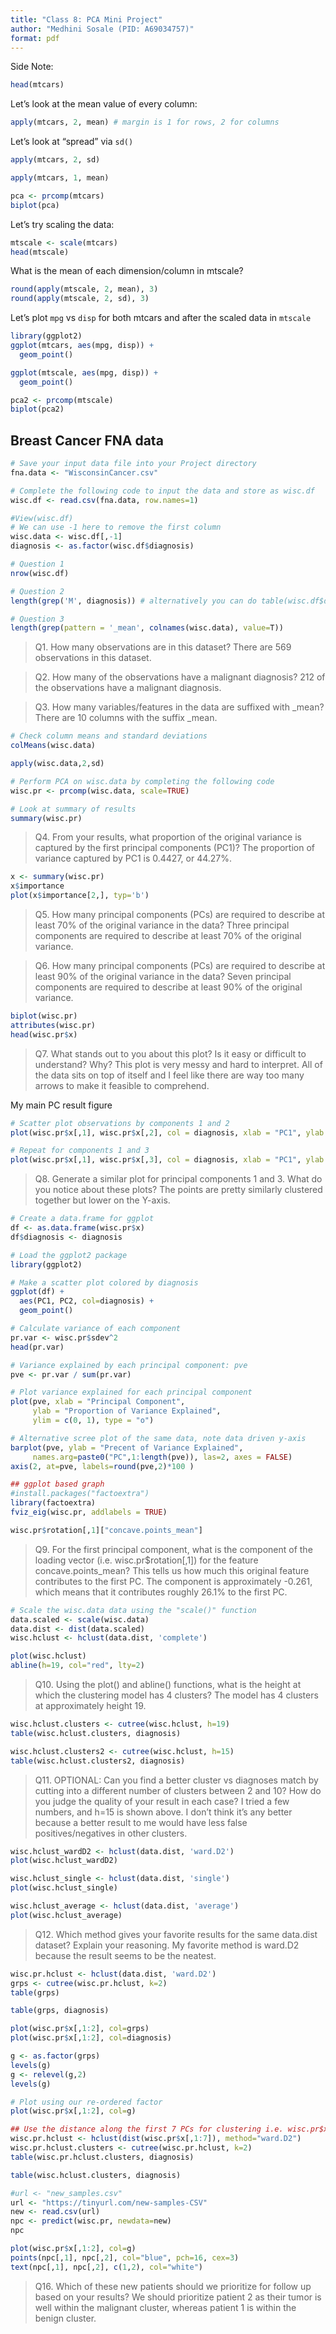 ```yaml
---
title: "Class 8: PCA Mini Project"
author: "Medhini Sosale (PID: A69034757)"
format: pdf
---
```


Side Note:

```r
head(mtcars)
```
Let's look at the mean value of every column:

```r
apply(mtcars, 2, mean) # margin is 1 for rows, 2 for columns
```

Let's look at "spread" via `sd()`

```r
apply(mtcars, 2, sd)
```

```r
apply(mtcars, 1, mean)
```

```r
pca <- prcomp(mtcars)
biplot(pca)
```

Let's try scaling the data:

```r
mtscale <- scale(mtcars)
head(mtscale)
```

What is the mean of each dimension/column in mtscale?

```r
round(apply(mtscale, 2, mean), 3)
round(apply(mtscale, 2, sd), 3)
```

Let's plot `mpg` vs `disp` for both mtcars and after the scaled data in `mtscale`

```r
library(ggplot2)
ggplot(mtcars, aes(mpg, disp)) +
  geom_point()
```

```r
ggplot(mtscale, aes(mpg, disp)) +
  geom_point()
```

```r
pca2 <- prcomp(mtscale)
biplot(pca2)
```

## Breast Cancer FNA data

```r
# Save your input data file into your Project directory
fna.data <- "WisconsinCancer.csv"

# Complete the following code to input the data and store as wisc.df
wisc.df <- read.csv(fna.data, row.names=1)
```

```r
#View(wisc.df)
# We can use -1 here to remove the first column
wisc.data <- wisc.df[,-1]
diagnosis <- as.factor(wisc.df$diagnosis)
```

```r
# Question 1
nrow(wisc.df)

# Question 2
length(grep('M', diagnosis)) # alternatively you can do table(wisc.df$diagnosis)

# Question 3
length(grep(pattern = '_mean', colnames(wisc.data), value=T))
```

> Q1. How many observations are in this dataset?
There are 569 observations in this dataset.

> Q2. How many of the observations have a malignant diagnosis?
212 of the observations have a malignant diagnosis.

> Q3. How many variables/features in the data are suffixed with _mean?
There are 10 columns with the suffix _mean.

```r
# Check column means and standard deviations
colMeans(wisc.data)

apply(wisc.data,2,sd)

# Perform PCA on wisc.data by completing the following code
wisc.pr <- prcomp(wisc.data, scale=TRUE)

# Look at summary of results
summary(wisc.pr)
```
> Q4. From your results, what proportion of the original variance is captured by the first principal components (PC1)?
The proportion of variance captured by PC1 is 0.4427, or 44.27%.

```r
x <- summary(wisc.pr)
x$importance
plot(x$importance[2,], typ='b')
```


> Q5. How many principal components (PCs) are required to describe at least 70% of the original variance in the data?
Three principal components are required to describe at least 70% of the original variance.

> Q6. How many principal components (PCs) are required to describe at least 90% of the original variance in the data?
Seven principal components are required to describe at least 90% of the original variance.

```r
biplot(wisc.pr)
attributes(wisc.pr)
head(wisc.pr$x)
```
> Q7. What stands out to you about this plot? Is it easy or difficult to understand? Why?
This plot is very messy and hard to interpret. All of the data sits on top of itself and I feel like there are way too many arrows to make it feasible to comprehend.

My main PC result figure
```r
# Scatter plot observations by components 1 and 2
plot(wisc.pr$x[,1], wisc.pr$x[,2], col = diagnosis, xlab = "PC1", ylab = "PC2")
```

```r
# Repeat for components 1 and 3
plot(wisc.pr$x[,1], wisc.pr$x[,3], col = diagnosis, xlab = "PC1", ylab = "PC3")
```
> Q8. Generate a similar plot for principal components 1 and 3. What do you notice about these plots?
The points are pretty similarly clustered together but lower on the Y-axis.

```r
# Create a data.frame for ggplot
df <- as.data.frame(wisc.pr$x)
df$diagnosis <- diagnosis

# Load the ggplot2 package
library(ggplot2)

# Make a scatter plot colored by diagnosis
ggplot(df) + 
  aes(PC1, PC2, col=diagnosis) + 
  geom_point()
```

```r
# Calculate variance of each component
pr.var <- wisc.pr$sdev^2
head(pr.var)
```

```r
# Variance explained by each principal component: pve
pve <- pr.var / sum(pr.var)

# Plot variance explained for each principal component
plot(pve, xlab = "Principal Component", 
     ylab = "Proportion of Variance Explained", 
     ylim = c(0, 1), type = "o")
```

```r
# Alternative scree plot of the same data, note data driven y-axis
barplot(pve, ylab = "Precent of Variance Explained",
     names.arg=paste0("PC",1:length(pve)), las=2, axes = FALSE)
axis(2, at=pve, labels=round(pve,2)*100 )
```

```r
## ggplot based graph
#install.packages("factoextra")
library(factoextra)
fviz_eig(wisc.pr, addlabels = TRUE)
```

```r
wisc.pr$rotation[,1]["concave.points_mean"]
```


> Q9. For the first principal component, what is the component of the loading vector (i.e. wisc.pr$rotation[,1]) for the feature concave.points_mean? This tells us how much this original feature contributes to the first PC.
The component is approximately -0.261, which means that it contributes roughly 26.1% to the first PC.

```r
# Scale the wisc.data data using the "scale()" function
data.scaled <- scale(wisc.data)
data.dist <- dist(data.scaled)
wisc.hclust <- hclust(data.dist, 'complete')
```


```r
plot(wisc.hclust)
abline(h=19, col="red", lty=2)

```

> Q10. Using the plot() and abline() functions, what is the height at which the clustering model has 4 clusters?
The model has 4 clusters at approximately height 19.

```r
wisc.hclust.clusters <- cutree(wisc.hclust, h=19)
table(wisc.hclust.clusters, diagnosis)

```

```r
wisc.hclust.clusters2 <- cutree(wisc.hclust, h=15)
table(wisc.hclust.clusters2, diagnosis)

```


> Q11. OPTIONAL: Can you find a better cluster vs diagnoses match by cutting into a different number of clusters between 2 and 10? How do you judge the quality of your result in each case?
I tried a few numbers, and h=15 is shown above. I don't think it's any better because a better result to me would have less false positives/negatives in other clusters.

```r
wisc.hclust_wardD2 <- hclust(data.dist, 'ward.D2')
plot(wisc.hclust_wardD2)

wisc.hclust_single <- hclust(data.dist, 'single')
plot(wisc.hclust_single)

wisc.hclust_average <- hclust(data.dist, 'average')
plot(wisc.hclust_average)


```


> Q12. Which method gives your favorite results for the same data.dist dataset? Explain your reasoning.
My favorite method is ward.D2 because the result seems to be the neatest.

```r
wisc.pr.hclust <- hclust(data.dist, 'ward.D2')
grps <- cutree(wisc.pr.hclust, k=2)
table(grps)

table(grps, diagnosis)
```

```r
plot(wisc.pr$x[,1:2], col=grps)
plot(wisc.pr$x[,1:2], col=diagnosis)
```

```r
g <- as.factor(grps)
levels(g)
g <- relevel(g,2)
levels(g)

# Plot using our re-ordered factor 
plot(wisc.pr$x[,1:2], col=g)
```

```r
## Use the distance along the first 7 PCs for clustering i.e. wisc.pr$x[, 1:7]
wisc.pr.hclust <- hclust(dist(wisc.pr$x[,1:7]), method="ward.D2")
wisc.pr.hclust.clusters <- cutree(wisc.pr.hclust, k=2)
table(wisc.pr.hclust.clusters, diagnosis)
```

```r
table(wisc.hclust.clusters, diagnosis)
```

```r
#url <- "new_samples.csv"
url <- "https://tinyurl.com/new-samples-CSV"
new <- read.csv(url)
npc <- predict(wisc.pr, newdata=new)
npc
```

```r
plot(wisc.pr$x[,1:2], col=g)
points(npc[,1], npc[,2], col="blue", pch=16, cex=3)
text(npc[,1], npc[,2], c(1,2), col="white")
```

> Q16. Which of these new patients should we prioritize for follow up based on your results?
We should prioritize patient 2 as their tumor is well within the malignant cluster, whereas patient 1 is within the benign cluster.